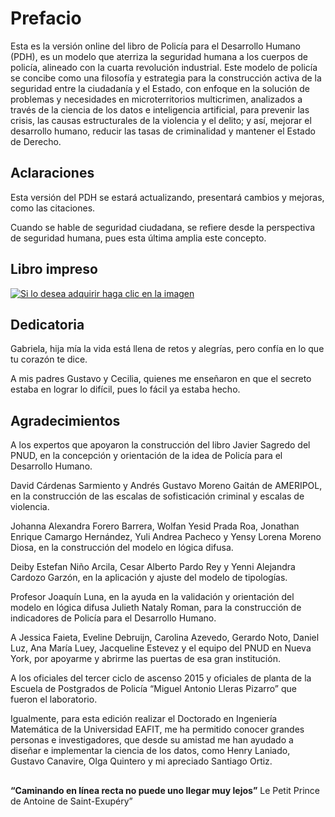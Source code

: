 # Prefacio {.unnumbered}

Esta es la versión online del libro de Policía para el Desarrollo Humano (PDH), es un modelo que aterriza la seguridad humana a los cuerpos de policía, alineado con la cuarta revolución industrial. Este modelo de policía se concibe como una filosofía y estrategia para la construcción activa de la seguridad entre la ciudadanía y el Estado, con enfoque en la solución de problemas y necesidades en microterritorios multicrimen, analizados a través de la ciencia de los datos e inteligencia artificial, para prevenir las crisis, las causas estructurales de la violencia y el delito; y así, mejorar el desarrollo humano, reducir las tasas de criminalidad y mantener el Estado de Derecho.

## Aclaraciones

Esta versión del PDH se estará actualizando, presentará cambios y mejoras, como las citaciones.

Cuando se hable de seguridad ciudadana, se refiere desde la perspectiva de seguridad humana, pues esta última amplia este concepto.

## Libro impreso

[![Si lo desea adquirir haga clic en la imagen](images/pdh_impreso-01.png)](https://bblibros.com/Libros/Polic%C3%ADa-para-el-desarrollo-humano-PDH/)

## Dedicatoria

Gabriela, hija mía la vida está llena de retos y alegrías, pero confía en lo que tu corazón te dice.

A mis padres Gustavo y Cecilia, quienes me enseñaron en que el secreto estaba en lograr lo difícil, pues lo fácil ya estaba hecho.

## Agradecimientos

A los expertos que apoyaron la construcción del libro Javier Sagredo del PNUD, en la concepción y orientación de la idea de Policía para el Desarrollo Humano.

David Cárdenas Sarmiento y Andrés Gustavo Moreno Gaitán de AMERIPOL, en la construcción de las escalas de sofisticación criminal y escalas de violencia.

Johanna Alexandra Forero Barrera, Wolfan Yesid Prada Roa, Jonathan Enrique Camargo Hernández, Yuli Andrea Pacheco y Yensy Lorena Moreno Diosa, en la construcción del modelo en lógica difusa.

Deiby Estefan Niño Arcila, Cesar Alberto Pardo Rey y Yenni Alejandra Cardozo Garzón, en la aplicación y ajuste del modelo de tipologías.

Profesor Joaquín Luna, en la ayuda en la validación y orientación del modelo en lógica difusa Julieth Nataly Roman, para la construcción de indicadores de Policía para el Desarrollo Humano.

A Jessica Faieta, Eveline Debruijn, Carolina Azevedo, Gerardo Noto, Daniel Luz, Ana María Luey, Jacqueline Estevez y el equipo del PNUD en Nueva York, por apoyarme y abrirme las puertas de esa gran institución.

A los oficiales del tercer ciclo de ascenso 2015 y oficiales de planta de la Escuela de Postgrados de Policía "Miguel Antonio Lleras Pizarro" que fueron el laboratorio.

Igualmente, para esta edición realizar el Doctorado en Ingeniería Matemática de la Universidad EAFIT, me ha permitido conocer grandes personas e investigadores, que desde su amistad me han ayudado a diseñar e implementar la ciencia de los datos, como Henry Laniado, Gustavo Canavire, Olga Quintero y mi apreciado Santiago Ortiz.

## 

**"Caminando en línea recta no puede uno llegar muy lejos"** Le Petit Prince de Antoine de Saint-Exupéry"
